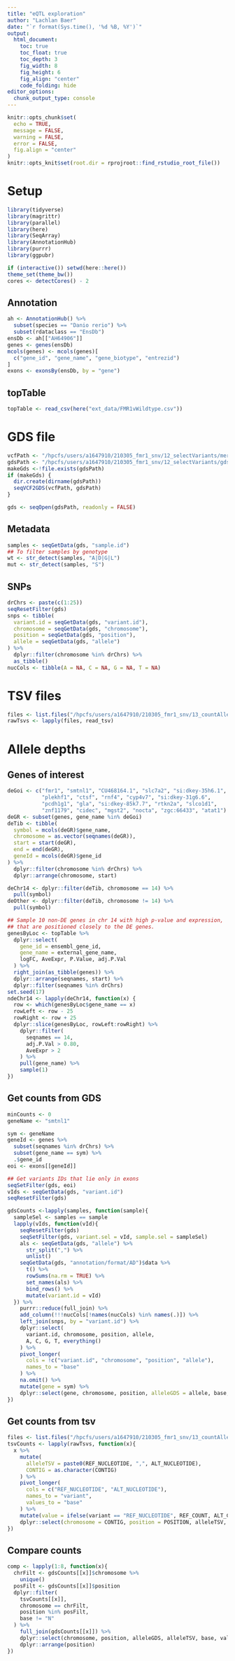 ```yaml
---
title: "eQTL exploration"
author: "Lachlan Baer"
date: "`r format(Sys.time(), '%d %B, %Y')`"
output:
  html_document:
    toc: true
    toc_float: true
    toc_depth: 3
    fig_width: 8
    fig_height: 6
    fig_align: "center"
    code_folding: hide
editor_options: 
  chunk_output_type: console
---
```


```r
knitr::opts_chunk$set(
  echo = TRUE,
  message = FALSE,
  warning = FALSE,
  error = FALSE, 
  fig.align = "center"
)
knitr::opts_knit$set(root.dir = rprojroot::find_rstudio_root_file())
```

# Setup 

```r
library(tidyverse)
library(magrittr)
library(parallel)
library(here)
library(SeqArray)
library(AnnotationHub)
library(purrr)
library(ggpubr)
```

```r
if (interactive()) setwd(here::here())
theme_set(theme_bw())
cores <- detectCores() - 2
```

## Annotation

```r
ah <- AnnotationHub() %>%
  subset(species == "Danio rerio") %>%
  subset(rdataclass == "EnsDb")
ensDb <- ah[["AH64906"]]
genes <- genes(ensDb)
mcols(genes) <- mcols(genes)[
  c("gene_id", "gene_name", "gene_biotype", "entrezid")
]
exons <- exonsBy(ensDb, by = "gene")
```

## topTable

```r
topTable <- read_csv(here("ext_data/FMR1vWildtype.csv"))
```

# GDS file

```r
vcfPath <- "/hpcfs/users/a1647910/210305_fmr1_snv/12_selectVariants/mergedVcf/mergedVcf.vcf.gz"
gdsPath <- "/hpcfs/users/a1647910/210305_fmr1_snv/12_selectVariants/gds/mergedGds.gds"
makeGds <-!file.exists(gdsPath)
if (makeGds) {
  dir.create(dirname(gdsPath))
  seqVCF2GDS(vcfPath, gdsPath)
}
```

```r
gds <- seqOpen(gdsPath, readonly = FALSE)
```

## Metadata

```r
samples <- seqGetData(gds, "sample.id")
## To filter samples by genotype
wt <- str_detect(samples, "A|D|G|L")
mut <- str_detect(samples, "S")
```

## SNPs

```r
drChrs <- paste(c(1:25))
seqResetFilter(gds)
snps <- tibble(
  variant.id = seqGetData(gds, "variant.id"),
  chromosome = seqGetData(gds, "chromosome"),
  position = seqGetData(gds, "position"),
  allele = seqGetData(gds, "allele")
) %>%
  dplyr::filter(chromosome %in% drChrs) %>%
  as_tibble()
nucCols <- tibble(A = NA, C = NA, G = NA, T = NA)
```

# TSV files

```r
files <- list.files("/hpcfs/users/a1647910/210305_fmr1_snv/13_countAlleles/counts/", full.names = TRUE)
rawTsvs <- lapply(files, read_tsv)
```

# Allele depths

## Genes of interest

```r
deGoi <- c("fmr1", "smtnl1", "CU468164.1", "slc7a2", "si:dkey-35h6.1",
           "plekhf1", "ctsf", "rnf4", "cyp4v7", "si:dkey-31g6.6",
           "pcdh1g1", "gla", "si:dkey-85k7.7", "rtkn2a", "slco1d1",
           "znf1179", "cidec", "mgst2", "nocta", "zgc:66433", "atat1")
deGR <- subset(genes, gene_name %in% deGoi)
deTib <- tibble(
  symbol = mcols(deGR)$gene_name,
  chromosome = as.vector(seqnames(deGR)),
  start = start(deGR),
  end = end(deGR),
  geneId = mcols(deGR)$gene_id
) %>%
  dplyr::filter(chromosome %in% drChrs) %>% 
  dplyr::arrange(chromosome, start)
```

```r
deChr14 <- dplyr::filter(deTib, chromosome == 14) %>%
  pull(symbol)
deOther <- dplyr::filter(deTib, chromosome != 14) %>%
  pull(symbol)
```

```r
## Sample 10 non-DE genes in chr 14 with high p-value and expression,
## that are positioned closely to the DE genes.
genesByLoc <- topTable %>% 
  dplyr::select(
    gene_id = ensembl_gene_id,
    gene_name = external_gene_name,
    logFC, AveExpr, P.Value, adj.P.Val
  ) %>% 
  right_join(as_tibble(genes)) %>%
  dplyr::arrange(seqnames, start) %>%
  dplyr::filter(seqnames %in% drChrs)
set.seed(17)
ndeChr14 <- lapply(deChr14, function(x) {
  row <- which(genesByLoc$gene_name == x)
  rowLeft <- row - 25
  rowRight <- row + 25
  dplyr::slice(genesByLoc, rowLeft:rowRight) %>%
    dplyr::filter(
      seqnames == 14, 
      adj.P.Val > 0.80,
      AveExpr > 2
    ) %>%
    pull(gene_name) %>%
    sample(1)
})
```

## Get counts from GDS

```r
minCounts <- 0
geneName <- "smtnl1"

sym <- geneName
geneId <- genes %>%
  subset(seqnames %in% drChrs) %>%
  subset(gene_name == sym) %>%
  .$gene_id
eoi <- exons[[geneId]]

## Get variants IDs that lie only in exons
seqSetFilter(gds, eoi)
vIds <- seqGetData(gds, "variant.id")
seqResetFilter(gds)

gdsCounts <-lapply(samples, function(sample){
  sampleSel <- samples == sample
  lapply(vIds, function(vId){
    seqResetFilter(gds)
    seqSetFilter(gds, variant.sel = vId, sample.sel = sampleSel)
    als <- seqGetData(gds, "allele") %>%
      str_split(",") %>% 
      unlist()
    seqGetData(gds, "annotation/format/AD")$data %>%
      t() %>%
      rowSums(na.rm = TRUE) %>%
      set_names(als) %>%
      bind_rows() %>%
      mutate(variant.id = vId)
  }) %>%
    purrr::reduce(full_join) %>%
    add_column(!!!nucCols[!names(nucCols) %in% names(.)]) %>%
    left_join(snps, by = "variant.id") %>%
    dplyr::select(
      variant.id, chromosome, position, allele, 
      A, C, G, T, everything()
    ) %>%
    pivot_longer(
      cols = !c("variant.id", "chromosome", "position", "allele"),
      names_to = "base"
    ) %>%
    na.omit() %>%
    mutate(gene = sym) %>%
    dplyr::select(gene, chromosome, position, alleleGDS = allele, base, valueGDS = value)
})
```

## Get counts from tsv

```r
files <- list.files("/hpcfs/users/a1647910/210305_fmr1_snv/13_countAlleles/counts/", full.names = TRUE)
tsvCounts <- lapply(rawTsvs, function(x){
  x %>%
    mutate(
      alleleTSV = paste0(REF_NUCLEOTIDE, ",", ALT_NUCLEOTIDE),
      CONTIG = as.character(CONTIG)
    ) %>%
    pivot_longer(
      cols = c("REF_NUCLEOTIDE", "ALT_NUCLEOTIDE"),
      names_to = "variant",
      values_to = "base"
    ) %>% 
    mutate(value = ifelse(variant == "REF_NUCLEOTIDE", REF_COUNT, ALT_COUNT)) %>%
    dplyr::select(chromosome = CONTIG, position = POSITION, alleleTSV, base, valueTSV = value)
})
```

## Compare counts

```r
comp <- lapply(1:8, function(x){
  chrFilt <- gdsCounts[[x]]$chromosome %>%
    unique()
  posFilt <- gdsCounts[[x]]$position
  dplyr::filter(
    tsvCounts[[x]],
    chromosome == chrFilt,
    position %in% posFilt,
    base != "N"
  ) %>%
    full_join(gdsCounts[[x]]) %>%
    dplyr::select(chromosome, position, alleleGDS, alleleTSV, base, valueGDS, valueTSV) %>%
    dplyr::arrange(position)
})
```

